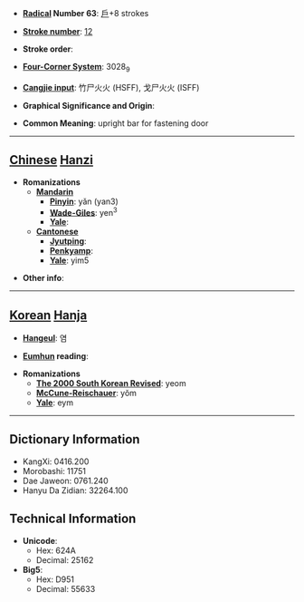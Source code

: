 * '''[[Wiktionary:Chinese radical index| Radical]] Number 63''': [[Wiktionary:Chinese radical index 戶|戶]]+8 strokes

* '''[[Wiktionary:Chinese total strokes index|Stroke number]]''': [[Wiktionary:Chinese total strokes index 12|12]]

* '''Stroke order''': 

* '''[[Wiktionary:Chinese four corner index|Four-Corner System]]''': 3028<sub>9</sub>

* '''[[Wiktionary:Chinese Cangjie index|Cangjie input]]''': 竹尸火火 (HSFF), 戈尸火火 (ISFF)

* '''Graphical Significance and Origin''': 

* '''Common Meaning''': upright bar for fastening door

----

== [[Chinese]] [[Hanzi]] ==

* '''Romanizations'''
** '''[[Mandarin]]'''
*** '''[[Pinyin]]''': yǎn (yan3)
*** '''[[Wade-Giles]]''': yen<sup>3</sup>
*** '''[[Yale]]''': 
** '''[[Cantonese]]'''
*** '''[[Jyutping]]''':
*** '''[[Penkyamp]]''': 
*** '''[[Yale]]''': yim5

* '''Other info''': 

----

== [[Korean]] [[Hanja]] ==

* '''[[Hangeul]]''': 염

* '''[[Eumhun]] reading''': 

* '''Romanizations'''
** '''[[The 2000 South Korean Revised Romanization|The 2000 South Korean Revised]]''': yeom
** '''[[McCune-Reischauer]]''': yŏm
** '''[[Yale]]''': eym

----

== Dictionary Information ==

* KangXi: 0416.200
* Morobashi: 11751
* Dae Jaweon: 0761.240
* Hanyu Da Zidian: 32264.100

== Technical Information ==

* '''Unicode''':
** Hex: 624A
** Decimal: 25162
* '''Big5''':
** Hex: D951
** Decimal: 55633